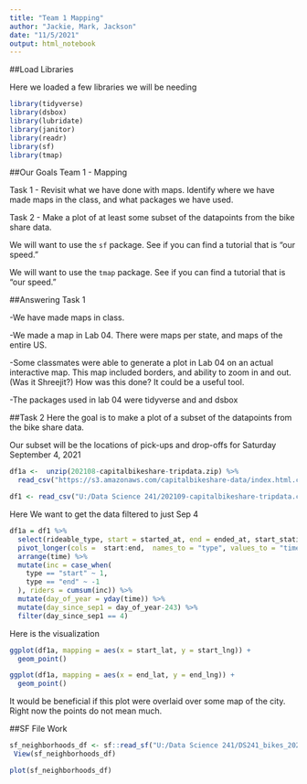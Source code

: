 ```yaml
---
title: "Team 1 Mapping"
author: "Jackie, Mark, Jackson"
date: "11/5/2021"
output: html_notebook
---
```


##Load Libraries

Here we loaded a few libraries we will be needing
```r
library(tidyverse) 
library(dsbox) 
library(lubridate)
library(janitor)
library(readr)
library(sf)
library(tmap)
```


##Our Goals
Team 1 - Mapping

Task 1 - Revisit what we have done with maps.   Identify where we have made maps in the class, and what packages we have used. 

Task 2 - Make a plot of at least some subset of the datapoints from the bike share data.

We will want to use the  `sf` package.   See if you can find a tutorial that is "our speed."

We will want to use the `tmap` package.   See if you can find a tutorial that is "our speed."

##Answering Task 1

-We have made maps in class. 

-We made a map in Lab 04. There were maps per state, and maps of the entire US.

-Some classmates were able to generate a plot in Lab 04 on an actual interactive map. This map included borders, and ability to zoom in and out. (Was it
Shreejit?)
How was this done? It could be a useful tool.

-The packages used in lab 04 were tidyverse and and dsbox

##Task 2
Here the goal is to make a plot of a subset of the datapoints from the bike share data.

Our subset will be the locations of pick-ups and drop-offs for Saturday September 4, 2021

```r
df1a <-  unzip(202108-capitalbikeshare-tripdata.zip) %>%
  read_csv("https://s3.amazonaws.com/capitalbikeshare-data/index.html.csv") %>% clean_names
```


```r
df1 <- read_csv("U:/Data Science 241/202109-capitalbikeshare-tripdata.csv") %>% clean_names
```

Here We want to get the data filtered to just Sep 4
```r
df1a = df1 %>% 
  select(rideable_type, start = started_at, end = ended_at, start_station_name:end_lng) %>%
  pivot_longer(cols =  start:end,  names_to = "type", values_to = "time")%>%
  arrange(time) %>%
  mutate(inc = case_when(
    type == "start" ~ 1,
    type == "end" ~ -1
  ), riders = cumsum(inc)) %>%
  mutate(day_of_year = yday(time)) %>%
  mutate(day_since_sep1 = day_of_year-243) %>%
  filter(day_since_sep1 == 4)
```

Here is the visualization
```r
ggplot(df1a, mapping = aes(x = start_lat, y = start_lng)) +
  geom_point()

ggplot(df1a, mapping = aes(x = end_lat, y = end_lng)) +
  geom_point()
```
It would be beneficial if this plot were overlaid over some map of the city. Right now the points do not mean much.

##SF File Work

```r
sf_neighborhoods_df <- sf::read_sf("U:/Data Science 241/DS241_bikes_2021/DC_Health_Planning_Neighborhoods")
 View(sf_neighborhoods_df)
```

```r
plot(sf_neighborhoods_df) 
```
